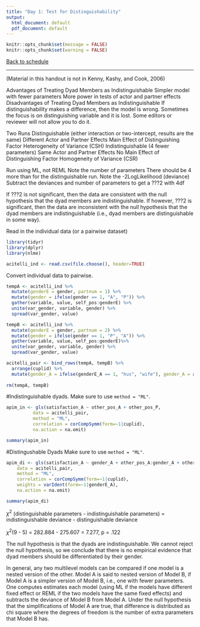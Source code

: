 ```yaml
---
title: "Day 1: Test for Distinguishability"
output:
  html_document: default
  pdf_document: default
---
```

```r
knitr::opts_chunk$set(message = FALSE)
knitr::opts_chunk$set(warning = FALSE)
```

[Back to schedule](schedule.html)

***  

(Material in this handout is not in Kenny, Kashy, and Cook, 2006)

Advantages of Treating Dyad Members as Indistinguishable
	Simpler model with fewer parameters
	More power in tests of actor and partner effects
Disadvantages of Treating Dyad Members as Indistinguishable
	If distinguishability makes a difference, then the model is wrong.
	Sometimes the focus is on distinguishing variable and it is lost.
	Some editors or reviewer will not allow you to do it.

Two Runs
	Distinguishable (either interaction or two-intercept, results are the same)
		Different Actor and Partner Effects
		Main Effect of Distinguishing Factor
		Heterogeneity of Variance (CSH)
	Indistinguishable (4 fewer parameters)
		Same Actor and Partner Effects
		No Main Effect of Distinguishing Factor
		Homogeneity of Variance (CSR)

Run using ML, not REML 
Note the number of parameters
	There should be 4 more than for the distinguishable run.
Note the -2LogLikelihood (deviance)
Subtract the deviances and number of parameters to get a ???2 with 4df

If ???2 is not significant, then the data are consistent with the null hypothesis that the dyad members are indistinguishable. If however, ???2 is significant, then the data are inconsistent with the null hypothesis that the dyad members are indistinguishable (i.e., dyad members are distinguishable in some way). 


Read in the individual data (or a pairwise dataset) 

```r
library(tidyr)
library(dplyr)
library(nlme)

acitelli_ind <- read.csv(file.choose(), header=TRUE)
```

Convert individual data to pairwise. 

```r
tempA <- acitelli_ind %>% 
  mutate(genderE = gender, partnum = 1) %>%
  mutate(gender = ifelse(gender == 1, "A", "P")) %>%
  gather(variable, value, self_pos:genderE) %>%
  unite(var_gender, variable, gender) %>%
  spread(var_gender, value)

tempB <- acitelli_ind %>% 
  mutate(genderE = gender, partnum = 2) %>%
  mutate(gender = ifelse(gender == 1, "P", "A")) %>%
  gather(variable, value, self_pos:genderE)%>%
  unite(var_gender, variable, gender) %>%
  spread(var_gender, value)

acitelli_pair <- bind_rows(tempA, tempB) %>%
  arrange(cuplid) %>%
  mutate(gender_A = ifelse(genderE_A == 1, "hus", "wife"), gender_A = as.factor(gender_A)) 
  
rm(tempA, tempB)
```


#Indistinguishable dyads.
Make sure to use `method = "ML"`.

```r
apim_in <- gls(satisfaction_A ~ other_pos_A + other_pos_P,
          data = acitelli_pair,
          method = "ML",
          correlation = corCompSymm(form=~1|cuplid),
          na.action = na.omit)

summary(apim_in)
```

#Distingushable Dyads
Make sure to use `method = "ML"`.

```r
apim_di <- gls(satisfaction_A ~ gender_A + other_pos_A:gender_A + other_pos_P:gender_A - 1,
    data = acitelli_pair,
    method = "ML",
    correlation = corCompSymm(form=~1|cuplid), 
    weights = varIdent(form=~1|genderE_A), 
    na.action = na.omit)

summary(apim_di)
```

$\chi^2$ (distinguishable parameters - indistinguishable parameters) = indistinguishable deviance - distinguishable deviance 

$\chi^2$(9 - 5) = 282.884 - 275.607 =  7.277, p = .122 

The null hypothesis is that the dyads are indistinguishable. We cannot reject the null hypothesis, so we conclude that there is no empirical evidence that dyad members should be differentiated by their gender.

In general, any two multilevel models can be compared if one model is a nested version of the other.  Model A is said to nested version of Model B, if Model A is a simpler version of Model B, i.e., one with fewer parameters.  One computes estimates each model (using ML if the models have different fixed effect or REML if the two models have the same fixed effects) and subtracts the deviance of Model B from Model A.  Under the null hypothesis that the simplifications of Model A are true, that difference is distributed as chi square where the degrees of freedom is the number of extra parameters that Model B has. 

